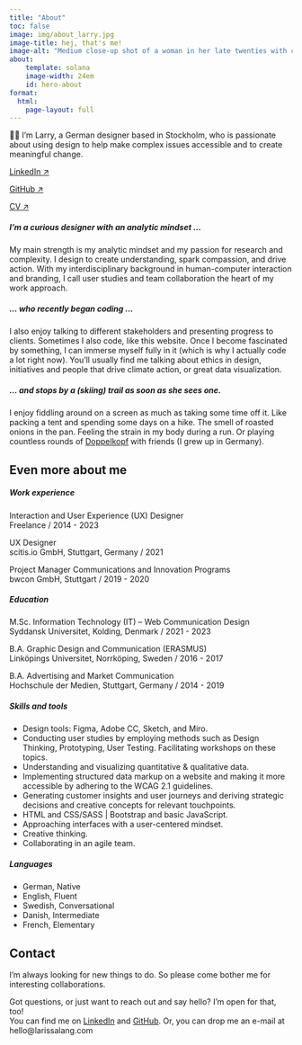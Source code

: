 ```yaml
---
title: "About"
toc: false
image: img/about_larry.jpg
image-title: hej, that's me!
image-alt: "Medium close-up shot of a woman in her late twenties with curly hair and a headband, looking into the lens and smiling"
about:
    template: solana
    image-width: 24em
    id: hero-about
format:
  html: 
    page-layout: full
---
```

::: {#hero-about .text-large}
👋🏻 I’m Larry, a German designer based in Stockholm, who is passionate about using design to help make complex issues accessible and to create meaningful change. 

::: {.button-about}
[LinkedIn &#x2197;](https://www.linkedin.com/in/larissalang/){.btn .btn-outline-primary .btn-lg .btn role="button"}

[GitHub &#x2197;](https://github.com/lalarus){.btn .btn-outline-primary .btn-lg .btn role="button"}

<!-- target="_blank" opens internal link in a new window -->
[CV &#x2197;](documents/24-02_CV-larissalang-web.pdf){.btn .btn-outline-primary .btn-lg .btn role="button" target="_blank"}
:::
:::


:::: {.grid #text-about-1}
::: {.g-col-12 .g-col-md-7}
##### I'm a curious designer with an analytic mindset ... 
My main strength is my analytic mindset and my passion for research and complexity. I design to create understanding, spark compassion, and drive action. With my interdisciplinary background in human-computer interaction and branding, I call user studies and team collaboration the heart of my work approach. 
:::

::: { .g-col-12 .g-col-md-7 .g-start-md-6 style="grid-row: 2"}
##### ... who recently began coding ...
I also enjoy talking to different stakeholders and presenting progress to clients. Sometimes I also code, like this website. Once I become fascinated by something, I can immerse myself fully in it (which is why I actually code a lot right now). You’ll usually find me talking about ethics in design, initiatives and people that drive climate action, or great data visualization.
:::

::: {.g-col-12 .g-col-md-7 .g-start-md-2 style="grid-row: 3"}
##### ... and stops by a (skiing) trail as soon as she sees one.
I enjoy fiddling around on a screen as much as taking some time off it. Like packing a tent and spending some days on a hike. The smell of roasted onions in the pan. Feeling the strain in my body during a run. Or playing countless rounds of [Doppelkopf](https://en.wikipedia.org/wiki/Doppelkopf) with friends (I grew up in Germany).
:::
::::

<!--
### Who am I? 
### What do I specialize in?
### What is my main strength?
-->


## Even more about me {#text-about-2}

:::: {.grid #workedu}
::: {.g-col-12 .g-col-sm-6 #work-experience}
##### Work experience  
Interaction and User Experience (UX) Designer <br>
[Freelance / 2014 - 2023]{.lighter}

UX Designer <br>
[scitis.io GmbH, Stuttgart, Germany / 2021]{.lighter}

Project Manager Communications and Innovation Programs <br>
[bwcon GmbH, Stuttgart / 2019 - 2020]{.lighter}
:::

::: {.g-col-12 .g-col-sm-6 #education}
##### Education
M.Sc. Information Technology (IT) – Web Communication Design <br>
[Syddansk Universitet, Kolding, Denmark / 2021 - 2023]{.lighter}

B.A. Graphic Design and Communication (ERASMUS) <br>
[Linköpings Universitet, Norrköping, Sweden / 2016 - 2017]{.lighter}

B.A. Advertising and Market Communication <br>
[Hochschule der Medien, Stuttgart, Germany / 2014 - 2019]{.lighter}
:::
::::

:::: {.grid #skillslang}
::: {.g-col-12 .g-col-sm-6 #skills}
##### Skills and tools
- Design tools: Figma, Adobe CC, Sketch, and Miro.<br>
- Conducting user studies by employing methods such as Design Thinking, Prototyping, User Testing. Facilitating workshops on these topics.<br>
- Understanding and visualizing quantitative & qualitative data.<br>
- Implementing structured data markup on a website and making it more accessible by adhering to the WCAG 2.1 guidelines.<br>
- Generating customer insights and user journeys and deriving strategic decisions and creative concepts for relevant touchpoints.<br>
- HTML and CSS/SASS | Bootstrap and basic JavaScript.<br>
- Approaching interfaces with a user-centered mindset.<br>
- Creative thinking.<br>
- Collaborating in an agile team.<br>
:::


::: {.g-col-12 .g-col-sm-6 #languages}
##### Languages
- German, [Native]{.lighter} <br>
- English, [Fluent]{.lighter} <br>
- Swedish, [Conversational]{.lighter} <br>
- Danish, [Intermediate]{.lighter} <br>
- French, [Elementary]{.lighter} <br>
:::

::::



:::: {#about-contact}
## Contact <iconify-icon icon="fa-solid:certificate" id="contact-certificate" width="0.75em"></iconify-icon>
I’m always looking for new things to do. So please come bother me for interesting collaborations.

Got questions, or just want to reach out and say hello? I'm open for that, too! <br>
You can find me on <iconify-icon icon="ph:linkedin-logo-light" id="contact-linkedin" width="1.6em"></iconify-icon> [LinkedIn](https://www.linkedin.com/in/larissalang/) and <iconify-icon icon="ph:github-logo-light" id="contact-github" width="1.4em"></iconify-icon> [GitHub](https://github.com/lalarus).
Or, you can drop me an e-mail at [hello@larissalang.com]{.bolder}
::::

<!-- adds a whitespace of 50px in the bottom of the page
so the 'back to top' button won't cover up any content -->
:::: {.filler}
::::



